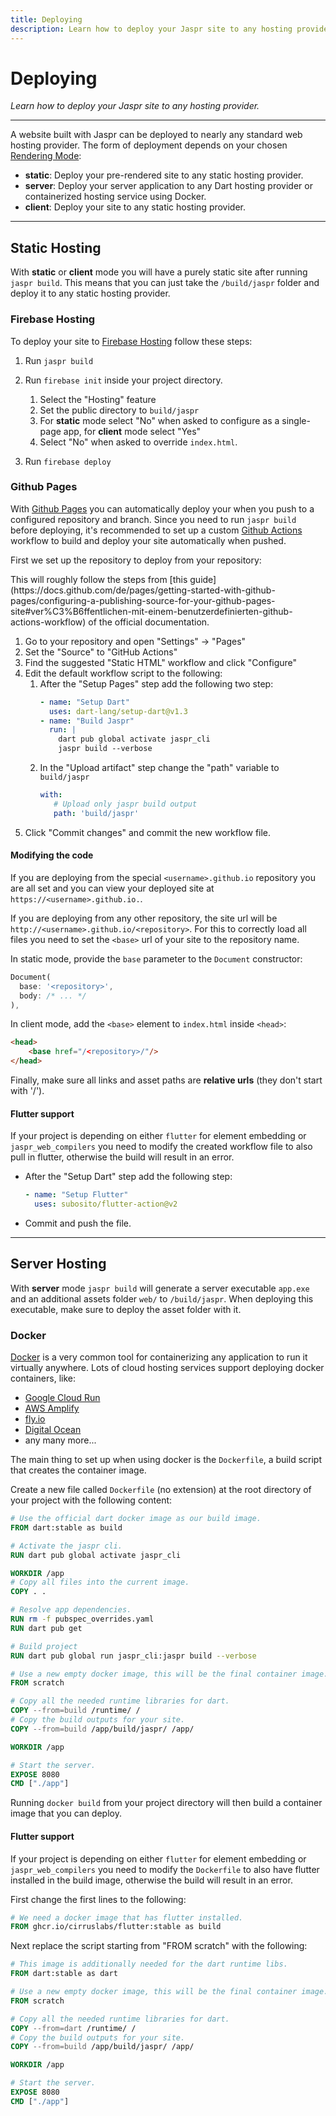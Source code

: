 ```yaml
---
title: Deploying
description: Learn how to deploy your Jaspr site to any hosting provider.
---
```


# Deploying
*Learn how to deploy your Jaspr site to any hosting provider.*

---

A website built with Jaspr can be deployed to nearly any standard web hosting provider. The form of deployment
depends on your chosen [Rendering Mode](/get_started/modes):

- **static**: Deploy your pre-rendered site to any static hosting provider.
- **server**: Deploy your server application to any Dart hosting provider or containerized hosting service using Docker.
- **client**: Deploy your site to any static hosting provider.

---

## Static Hosting

With **static** or **client** mode you will have a purely static site after running `jaspr build`. This means that you
can just take the `/build/jaspr` folder and deploy it to any static hosting provider.

### Firebase Hosting

To deploy your site to [Firebase Hosting](https://firebase.google.com/docs/hosting) follow these steps:

1. Run `jaspr build`

2. Run `firebase init` inside your project directory.
    1. Select the "Hosting" feature
    2. Set the public directory to `build/jaspr`
    3. For **static** mode select "No" when asked to configure as a single-page app, for **client** mode select "Yes"
    4. Select "No" when asked to override `index.html`.

3. Run `firebase deploy`

### Github Pages

With [Github Pages](https://pages.github.com/) you can automatically deploy your when you push to a configured repository
and branch. Since you need to run `jaspr build` before deploying, it's recommended to set up a custom
[Github Actions](https://github.com/features/actions) workflow to build and deploy your site automatically when pushed.

First we set up the repository to deploy from your repository:

<Info>
This will roughly follow the steps from [this guide](https://docs.github.com/de/pages/getting-started-with-github-pages/configuring-a-publishing-source-for-your-github-pages-site#ver%C3%B6ffentlichen-mit-einem-benutzerdefinierten-github-actions-workflow)
of the official documentation.
</Info>

1. Go to your repository and open "Settings" -> "Pages"
2. Set the "Source" to "GitHub Actions"
3. Find the suggested "Static HTML" workflow and click "Configure"
4. Edit the default workflow script to the following:
    1. After the "Setup Pages" step add the following two step:
       ```yaml
       - name: "Setup Dart"
         uses: dart-lang/setup-dart@v1.3
       - name: "Build Jaspr"
         run: |
           dart pub global activate jaspr_cli
           jaspr build --verbose
       ```
    2. In the "Upload artifact" step change the "path" variable to `build/jaspr`
       ```yaml
       with:
          # Upload only jaspr build output
          path: 'build/jaspr'
       ```
5. Click "Commit changes" and commit the new workflow file.

#### Modifying the code

If you are deploying from the special `<username>.github.io` repository you are all set and you can view your deployed
site at `https://<username>.github.io.`.

If you are deploying from any other repository, the site url will be `http://<username>.github.io/<repository>`. For this
to correctly load all files you need to set the `<base>` url of your site to the repository name.

In static mode, provide the `base` parameter to the `Document` constructor:

```dart
Document(
  base: '<repository>',
  body: /* ... */
),
```

In client mode, add the `<base>` element to `index.html` inside `<head>`:

```html
<head>
    <base href="/<repository>/"/>
</head>
```

Finally, make sure all links and asset paths are **relative urls** (they don't start with '/').

#### Flutter support

If your project is depending on either `flutter` for element embedding or `jaspr_web_compilers` you need to modify the
created workflow file to also pull in flutter, otherwise the build will result in an error.

- After the "Setup Dart" step add the following step:
  ```yaml
  - name: "Setup Flutter"
    uses: subosito/flutter-action@v2
  ```
- Commit and push the file.

---

## Server Hosting

With **server** mode `jaspr build` will generate a server executable `app.exe` and an additional assets folder `web/`
to `/build/jaspr`. When deploying this executable, make sure to deploy the asset folder with it.

### Docker

[Docker](https://www.docker.com/) is a very common tool for containerizing any application to run it virtually anywhere.
Lots of cloud hosting services support deploying docker containers, like:

- [Google Cloud Run](https://cloud.google.com/run)
- [AWS Amplify](https://docs.amplify.aws/gen1/flutter/tools/cli/usage/containers)
- [fly.io](https://fly.io/docs/languages-and-frameworks/dockerfile/)
- [Digital Ocean](https://docs.digitalocean.com/products/app-platform/how-to/deploy-from-container-images/)
- any many more...

The main thing to set up when using docker is the `Dockerfile`, a build script that creates the container image.

Create a new file called `Dockerfile` (no extension) at the root directory of your project with the following content:

```dockerfile
# Use the official dart docker image as our build image.
FROM dart:stable as build

# Activate the jaspr cli.
RUN dart pub global activate jaspr_cli

WORKDIR /app
# Copy all files into the current image.
COPY . .

# Resolve app dependencies.
RUN rm -f pubspec_overrides.yaml
RUN dart pub get

# Build project
RUN dart pub global run jaspr_cli:jaspr build --verbose

# Use a new empty docker image, this will be the final container image.
FROM scratch

# Copy all the needed runtime libraries for dart.
COPY --from=build /runtime/ /
# Copy the build outputs for your site.
COPY --from=build /app/build/jaspr/ /app/

WORKDIR /app

# Start the server.
EXPOSE 8080
CMD ["./app"]
```

Running `docker build` from your project directory will then build a container image that you can deploy.

#### Flutter support

If your project is depending on either `flutter` for element embedding or `jaspr_web_compilers` you need to modify the
`Dockerfile` to also have flutter installed in the build image, otherwise the build will result in an error.

First change the first lines to the following:

```dockerfile
# We need a docker image that has flutter installed.
FROM ghcr.io/cirruslabs/flutter:stable as build
```

Next replace the script starting from "FROM scratch" with the following:

```dockerfile
# This image is additionally needed for the dart runtime libs.
FROM dart:stable as dart

# Use a new empty docker image, this will be the final container image.
FROM scratch

# Copy all the needed runtime libraries for dart.
COPY --from=dart /runtime/ /
# Copy the build outputs for your site.
COPY --from=build /app/build/jaspr/ /app/

WORKDIR /app

# Start the server.
EXPOSE 8080
CMD ["./app"]
```

